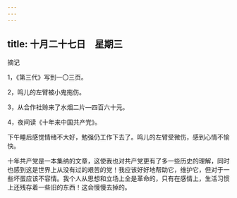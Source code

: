 ```yaml
---
---
---
```

title: 十月二十七日　星期三
---




摘记

1，《第三代》写到一〇三页。

2，鸣儿的左臂被小鬼拖伤。

3，从合作社赊来了水烟二片―四百六十元。

4，夜间读《十年来中国共产党》。



下午睡后感觉情绪不大好，勉强仍工作下去了。鸣儿的左臂受微伤，感到心情不愉快。

十年共产党是一本集纳的文章，这使我也对共产党更有了多一些历史的理解，同时也感到这是世界上从没有过的艰苦的党！我应该好好地帮助它，维护它，但对于一些坏蛋应该不容情。我个人从思想和立场上全是革命的，只有在感情上，生活习惯上还残存着一些旧的东西！这会慢慢去掉的。